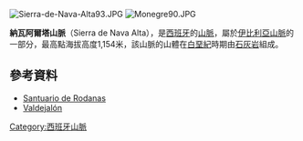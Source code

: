 [[Image:Sierra-de-Nava-Alta93.JPG|right]]
[[Image:Monegre90.JPG|thumb]]

{{Coord|41|35|30|N|1|27|58|W|display=title}}

'''納瓦阿爾塔山脈'''（Sierra de Nava Alta），是[[西班牙|西班牙]]的[[山脈|山脈]]，屬於[[伊比利亞山脈|伊比利亞山脈]]的一部分，最高點海拔高度1,154米，該山脈的山體在[[白堊紀|白堊紀]]時期由[[石灰岩|石灰岩]]組成。

==參考資料==
* [http://www.fedivalca.org/temp/santuario-de-rodanas-107/ Santuario de Rodanas] {{Wayback|url=http://www.fedivalca.org/temp/santuario-de-rodanas-107/ |date=20120324114343 }} 
* [https://archive.is/20130213073845/http://www.valdejalon.es/pagina.php?id=40 Valdejalón]

{{Spain-geo-stub}}
[[Category:西班牙山脈|Category:西班牙山脈]]